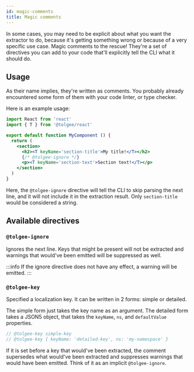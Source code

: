 ```yaml
---
id: magic-comments
title: Magic comments
---
```



<Experimental/>

In some cases, you may need to be explicit about what you want the extractor to do, because it's getting something wrong
or because of a very specific use case. Magic comments to the rescue! They're a set of directives you can add to your
code that'll explicitly tell the CLI what it should do.

## Usage
As their name implies, they're written as comments. You probably already encountered some form of them with your code
linter, or type checker.

Here is an example usage:

```jsx
import React from 'react'
import { T } from '@tolgee/react'

export default function MyComponent () {
  return (
    <section>
      <h2><T keyName='section-title'>My title!</T></h2>
      {/* @tolgee-ignore */}
      <p><T keyName='section-text'>Section text!</T></p>
    </section>
  )
}
```

Here, the `@tolgee-ignore` directive will tell the CLI to skip parsing the next line, and it will not include it in
the extraction result. Only `section-title` would be considered a string.

## Available directives
### `@tolgee-ignore`
Ignores the next line. Keys that might be present will not be extracted and warnings that would've been emitted will
be suppressed as well.

:::info
If the ignore directive does not have any effect, a warning will be emitted.
:::

### `@tolgee-key`
Specified a localization key. It can be written in 2 forms: simple or detailed.

The simple form just takes the key name as an argument. The detailed form takes a JSON5 object, that takes the
`keyName`, `ns`, and `defaultValue` properties.

```js
// @tolgee-key simple-key
// @tolgee-key { keyName: 'detailed-key', ns: 'my-namespace' }
```

If it is set before a key that would've been extracted, the comment supersedes what would've been extracted and
suppresses warnings that would have been emitted. Think of it as an implicit `@tolgee-ignore`.

